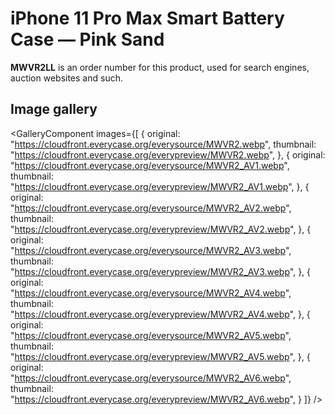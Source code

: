 
# iPhone 11 Pro Max Smart Battery Case — Pink Sand

<Callout type='info' emoji='👉🏻'>**MWVR2LL** is an order number for this product, used for search engines, auction websites and such.</Callout>

## Image gallery

<GalleryComponent
    images={[
      {
        original: "https://cloudfront.everycase.org/everysource/MWVR2.webp",
        thumbnail: "https://cloudfront.everycase.org/everypreview/MWVR2.webp",
      },
      {
        original: "https://cloudfront.everycase.org/everysource/MWVR2_AV1.webp",
        thumbnail: "https://cloudfront.everycase.org/everypreview/MWVR2_AV1.webp",
      },
      {
        original: "https://cloudfront.everycase.org/everysource/MWVR2_AV2.webp",
        thumbnail: "https://cloudfront.everycase.org/everypreview/MWVR2_AV2.webp",
      },
      {
        original: "https://cloudfront.everycase.org/everysource/MWVR2_AV3.webp",
        thumbnail: "https://cloudfront.everycase.org/everypreview/MWVR2_AV3.webp",
      },
      {
        original: "https://cloudfront.everycase.org/everysource/MWVR2_AV4.webp",
        thumbnail: "https://cloudfront.everycase.org/everypreview/MWVR2_AV4.webp",
      },
      {
        original: "https://cloudfront.everycase.org/everysource/MWVR2_AV5.webp",
        thumbnail: "https://cloudfront.everycase.org/everypreview/MWVR2_AV5.webp",
      },
      {
        original: "https://cloudfront.everycase.org/everysource/MWVR2_AV6.webp",
        thumbnail: "https://cloudfront.everycase.org/everypreview/MWVR2_AV6.webp",
      }
    ]}
  />
